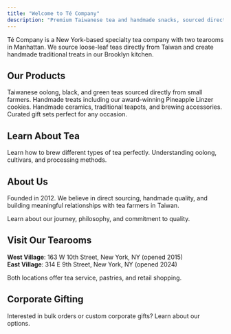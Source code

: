 ```yaml
---
title: "Welcome to Té Company"
description: "Premium Taiwanese tea and handmade snacks, sourced directly from small farmers since 2012"
---
```


Té Company is a New York-based specialty tea company with two tearooms in Manhattan. We source loose-leaf teas directly from Taiwan and create handmade traditional treats in our Brooklyn kitchen.

## Our Products

<CardGroup cols={2}>
  <Card title="Tea" icon="leaf" href="/tea">
    Taiwanese oolong, black, and green teas sourced directly from small farmers.
  </Card>
  <Card title="Snacks" icon="cookie" href="/snacks">
    Handmade treats including our award-winning Pineapple Linzer cookies.
  </Card>
  <Card title="Teaware" icon="mug-hot" href="/teaware">
    Handmade ceramics, traditional teapots, and brewing accessories.
  </Card>
  <Card title="Gifts" icon="gift" href="/gifts">
    Curated gift sets perfect for any occasion.
  </Card>
</CardGroup>

## Learn About Tea

<CardGroup cols={2}>
  <Card title="Brewing Guide" icon="book-open" href="/brewing">
    Learn how to brew different types of tea perfectly.
  </Card>
  <Card title="Tea Education" icon="graduation-cap" href="/education">
    Understanding oolong, cultivars, and processing methods.
  </Card>
</CardGroup>

## About Us

Founded in 2012. We believe in direct sourcing, handmade quality, and building meaningful relationships with tea farmers in Taiwan.

<Card title="Our Story" icon="book" horizontal href="/story">
  Learn about our journey, philosophy, and commitment to quality.
</Card>

## Visit Our Tearooms

**West Village**: 163 W 10th Street, New York, NY (opened 2015)\
**East Village**: 314 E 9th Street, New York, NY (opened 2024)

Both locations offer tea service, pastries, and retail shopping.

## Corporate Gifting

<Card title="Wholesale & Corporate Gifts" icon="briefcase" horizontal href="https://tecompanytea.com/pages/corporate-gifting">
  Interested in bulk orders or custom corporate gifts? Learn about our options.
</Card>